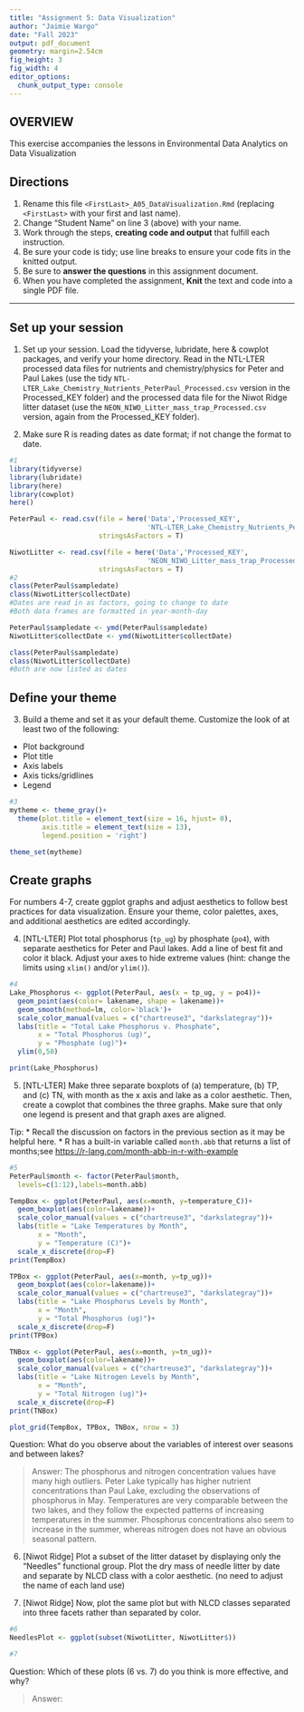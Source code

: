 ```yaml
---
title: "Assignment 5: Data Visualization"
author: "Jaimie Wargo"
date: "Fall 2023"
output: pdf_document
geometry: margin=2.54cm
fig_height: 3
fig_width: 4
editor_options: 
  chunk_output_type: console
---
```


## OVERVIEW

This exercise accompanies the lessons in Environmental Data Analytics on Data Visualization

## Directions

1.  Rename this file `<FirstLast>_A05_DataVisualization.Rmd` (replacing `<FirstLast>` with your first and last name).
2.  Change "Student Name" on line 3 (above) with your name.
3.  Work through the steps, **creating code and output** that fulfill each instruction.
4.  Be sure your code is tidy; use line breaks to ensure your code fits in the knitted output.
5.  Be sure to **answer the questions** in this assignment document.
6.  When you have completed the assignment, **Knit** the text and code into a single PDF file.

------------------------------------------------------------------------

## Set up your session

1.  Set up your session. Load the tidyverse, lubridate, here & cowplot packages, and verify your home directory. Read in the NTL-LTER processed data files for nutrients and chemistry/physics for Peter and Paul Lakes (use the tidy `NTL-LTER_Lake_Chemistry_Nutrients_PeterPaul_Processed.csv` version in the Processed_KEY folder) and the processed data file for the Niwot Ridge litter dataset (use the `NEON_NIWO_Litter_mass_trap_Processed.csv` version, again from the Processed_KEY folder).

2.  Make sure R is reading dates as date format; if not change the format to date.

```r
#1 
library(tidyverse)
library(lubridate)
library(here)
library(cowplot)
here()

PeterPaul <- read.csv(file = here('Data','Processed_KEY',
                                  'NTL-LTER_Lake_Chemistry_Nutrients_PeterPaul_Processed.csv'), 
                      stringsAsFactors = T)

NiwotLitter <- read.csv(file = here('Data','Processed_KEY',
                                  'NEON_NIWO_Litter_mass_trap_Processed.csv'), 
                      stringsAsFactors = T)
#2
class(PeterPaul$sampledate) 
class(NiwotLitter$collectDate)
#Dates are read in as factors, going to change to date
#Both data frames are formatted in year-month-day

PeterPaul$sampledate <- ymd(PeterPaul$sampledate)
NiwotLitter$collectDate <- ymd(NiwotLitter$collectDate)

class(PeterPaul$sampledate) 
class(NiwotLitter$collectDate)
#Both are now listed as dates
```

## Define your theme

3.  Build a theme and set it as your default theme. Customize the look of at least two of the following:

-   Plot background
-   Plot title
-   Axis labels
-   Axis ticks/gridlines
-   Legend

```r
#3
mytheme <- theme_gray()+
  theme(plot.title = element_text(size = 16, hjust= 0),
        axis.title = element_text(size = 13),
        legend.position = 'right')

theme_set(mytheme)
```

## Create graphs

For numbers 4-7, create ggplot graphs and adjust aesthetics to follow best practices for data visualization. Ensure your theme, color palettes, axes, and additional aesthetics are edited accordingly.

4.  [NTL-LTER] Plot total phosphorus (`tp_ug`) by phosphate (`po4`), with separate aesthetics for Peter and Paul lakes. Add a line of best fit and color it black. Adjust your axes to hide extreme values (hint: change the limits using `xlim()` and/or `ylim()`).

```r
#4
Lake_Phosphorus <- ggplot(PeterPaul, aes(x = tp_ug, y = po4))+
  geom_point(aes(color= lakename, shape = lakename))+
  geom_smooth(method=lm, color='black')+
  scale_color_manual(values = c("chartreuse3", "darkslategray"))+
  labs(title = "Total Lake Phosphorus v. Phosphate",
       x = "Total Phosphorus (ug)",
       y = "Phosphate (ug)")+
  ylim(0,50)

print(Lake_Phosphorus)

```

5.  [NTL-LTER] Make three separate boxplots of (a) temperature, (b) TP, and (c) TN, with month as the x axis and lake as a color aesthetic. Then, create a cowplot that combines the three graphs. Make sure that only one legend is present and that graph axes are aligned.

Tip: \* Recall the discussion on factors in the previous section as it may be helpful here. \* R has a built-in variable called `month.abb` that returns a list of months;see <https://r-lang.com/month-abb-in-r-with-example>

```r
#5 
PeterPaul$month <- factor(PeterPaul$month, 
  levels=c(1:12),labels=month.abb)

TempBox <- ggplot(PeterPaul, aes(x=month, y=temperature_C))+
  geom_boxplot(aes(color=lakename))+
  scale_color_manual(values = c("chartreuse3", "darkslategray"))+
  labs(title = "Lake Temperatures by Month",
       x = "Month",
       y = "Temperature (C)")+
  scale_x_discrete(drop=F)
print(TempBox)

TPBox <- ggplot(PeterPaul, aes(x=month, y=tp_ug))+
  geom_boxplot(aes(color=lakename))+
  scale_color_manual(values = c("chartreuse3", "darkslategray"))+
  labs(title = "Lake Phosphorus Levels by Month",
       x = "Month",
       y = "Total Phosphorus (ug)")+
  scale_x_discrete(drop=F)
print(TPBox)

TNBox <- ggplot(PeterPaul, aes(x=month, y=tn_ug))+
  geom_boxplot(aes(color=lakename))+
  scale_color_manual(values = c("chartreuse3", "darkslategray"))+
  labs(title = "Lake Nitrogen Levels by Month",
       x = "Month",
       y = "Total Nitrogen (ug)")+
  scale_x_discrete(drop=F)
print(TNBox)

plot_grid(TempBox, TPBox, TNBox, nrow = 3)
```

Question: What do you observe about the variables of interest over seasons and between lakes?

> Answer: The phosphorus and nitrogen concentration values have many high outliers. Peter Lake typically has higher nutrient concentrations than Paul Lake, excluding the observations of phosphorus in May. Temperatures are very comparable between the two lakes, and they follow the expected patterns of increasing temperatures in the summer. Phosphorus concentrations also seem to increase in the summer, whereas nitrogen does not have an obvious seasonal pattern.

6.  [Niwot Ridge] Plot a subset of the litter dataset by displaying only the "Needles" functional group. Plot the dry mass of needle litter by date and separate by NLCD class with a color aesthetic. (no need to adjust the name of each land use)

7.  [Niwot Ridge] Now, plot the same plot but with NLCD classes separated into three facets rather than separated by color.

```r
#6
NeedlesPlot <- ggplot(subset(NiwotLitter, NiwotLitter$))

#7


```

Question: Which of these plots (6 vs. 7) do you think is more effective, and why?

> Answer:
